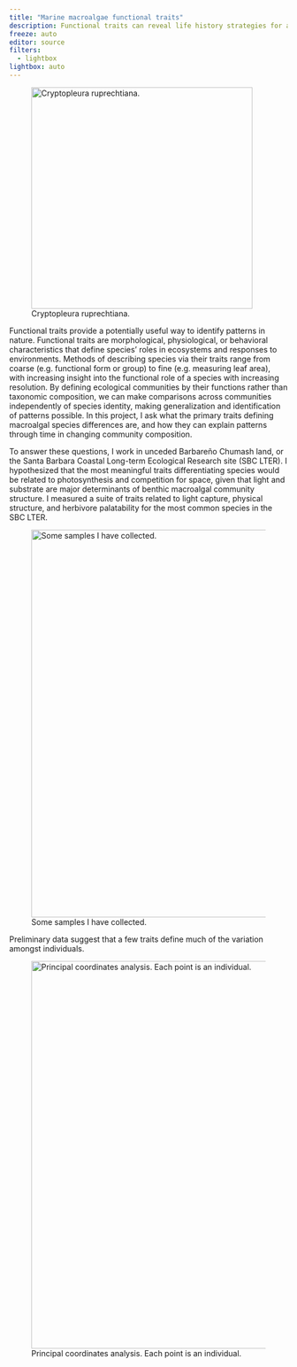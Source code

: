 ```yaml
---
title: "Marine macroalgae functional traits"
description: Functional traits can reveal life history strategies for algal species in the Santa Barbara Coastal Long Term Ecological Research Site.
freeze: auto
editor: source
filters: 
  - lightbox
lightbox: auto
---
```


![Cryptopleura ruprechtiana.](research_traits.jpg){width="400" description="Cryptopleura ruprechtiana scan from Isla Vista reef, collected 19 July 2022" fig-alt="Scan of Cryptopleura ruprechtiana, a marine macroalgae, on a white background. There is a ruler on the left for scale, and the sample tag is in the bottom left corner."}

Functional traits provide a potentially useful way to identify patterns in nature. Functional traits are morphological, physiological, or behavioral characteristics that define species' roles in ecosystems and responses to environments. Methods of describing species via their traits range from coarse (e.g. functional form or group) to fine (e.g. measuring leaf area), with increasing insight into the functional role of a species with increasing resolution. By defining ecological communities by their functions rather than taxonomic composition, we can make comparisons across communities independently of species identity, making generalization and identification of patterns possible. In this project, I ask what the primary traits defining macroalgal species differences are, and how they can explain patterns through time in changing community composition.

To answer these questions, I work in unceded Barbareño Chumash land, or the Santa Barbara Coastal Long-term Ecological Research site (SBC LTER). I hypothesized that the most meaningful traits differentiating species would be related to photosynthesis and competition for space, given that light and substrate are major determinants of benthic macroalgal community structure. I measured a suite of traits related to light capture, physical structure, and herbivore palatability for the most common species in the SBC LTER.

![Some samples I have collected.](research_traits-samples.png){width="700" description="Sample scans. From left to right: _Desmarestia ligulata,_ _Stephanocystis osmundacea,_ _Rhodymenia_ sp., _Pterygophora californica._" fig-alt="A row of four scanned macroalgal samples. There is a ruler to the right of each scan. There is a tag in the upper left corner of each scan to identify the sample."}

Preliminary data suggest that a few traits define much of the variation amongst individuals.

![Principal coordinates analysis. Each point is an individual. ](research_trait-PCA.jpeg){width="700" description="Preliminary data suggest that individuals differ by functional traits, and that a few traits explain much of the variation amongst individuals." fig-alt="Principal coordinates analysis. Each point is an individual."}

